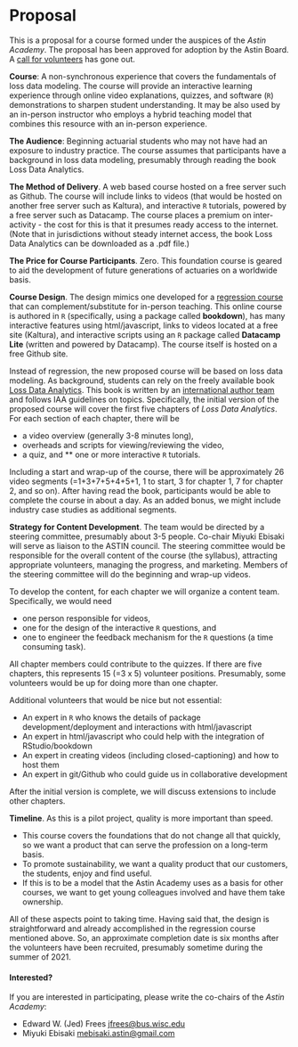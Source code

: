 
# Proposal {#C:Proposal}


This is a proposal for a course formed under the auspices of the *Astin Academy*. The proposal has been approved for adoption by the Astin Board. A [call for volunteers](https://www.actuaries.org/IAA/Documents/ASTIN/Newsletters/2020/ASTIN%20Newsletter_Oct%202020_Final.pdf) has gone out.

**Course**: A non-synchronous experience that covers the fundamentals of loss data modeling. The course will provide an interactive learning experience through online video explanations, quizzes, and software (`R`) demonstrations to sharpen student understanding. It may be also used by an in-person instructor who employs a hybrid teaching model that combines this resource with an in-person experience.

**The Audience**: Beginning actuarial students who may not have had an exposure to industry practice. The course assumes that participants have a background in loss data modeling, presumably through reading the book Loss Data Analytics. 

**The Method of Delivery**. A web based course hosted on a free server such as Github. The course will include links to videos (that would be hosted on another free server such as Kaltura), and interactive `R` tutorials, powered by a free server such as Datacamp. The course places a premium on inter-activity - the cost for this is that it presumes ready access to the internet. (Note that in jurisdictions without steady internet access, the book Loss Data Analytics can be downloaded as a .pdf file.)

**The Price for Course Participants**. Zero. This foundation course is geared to aid the development of future generations of actuaries on a worldwide basis.

**Course Design**. The design mimics one developed for a [regression course](https://ewfreesres.github.io/RegressModel/index.html) that can complement/substitute for in-person teaching. This online course is authored in `R` (specifically, using a package called **bookdown**), has many interactive features using html/javascript, links to videos located at a free site (Kaltura), and interactive scripts using an `R` package called **Datacamp Lite** (written and powered by Datacamp). The course itself is hosted on a free Github site. 

Instead of regression, the new proposed course will be based on loss data modeling. As background, students can rely on the freely available book [Loss Data Analytics](https://openacttexts.github.io/). This book is written by an [international author team](https://openacttexts.github.io/Loss-Data-Analytics/index.html#contributors) and follows IAA guidelines on topics. Specifically, the initial version of the proposed course will cover the first five chapters of *Loss Data Analytics*. For each section of each chapter, there will be 

*  a video overview (generally 3-8 minutes long), 
*  overheads and scripts for viewing/reviewing the video, 
*  a quiz, and 
** one or more interactive `R` tutorials. 

Including a start and wrap-up of the course, there will be approximately 26 video segments (=1+3+7+5+4+5+1, 1 to start, 3 for chapter 1, 7 for chapter 2, and so on). After having read the book, participants would be able to complete the course in about a day. As an added bonus, we might include industry case studies as additional segments.

**Strategy for Content Development**. The team would be directed by a steering committee, presumably about 3-5 people. Co-chair Miyuki Ebisaki will serve as liaison to the ASTIN council. The steering committee would be responsible for the overall content of the course (the syllabus), attracting appropriate volunteers, managing the progress, and marketing. Members of the steering committee will do the beginning and wrap-up videos.

To develop the content, for each chapter we will organize a content team. Specifically, we would need 

*  one person responsible for videos, 
*  one for the design of the interactive `R` questions, and 
*  one to engineer the feedback mechanism for the `R` questions (a time consuming task). 

All chapter members could contribute to the quizzes. If there are five chapters, this represents 15 (=3 x 5) volunteer positions. Presumably, some volunteers would be up for doing more than one chapter.

Additional volunteers that would be nice but not essential:

*  An expert in `R` who knows the details of package development/deployment and interactions with html/javascript
*  An expert in html/javascript who could help with the integration of RStudio/bookdown
*  An expert in creating videos (including closed-captioning) and how to host them 
*  An expert in git/Github who could guide us in collaborative development

After the initial version is complete, we will discuss extensions to include other chapters.

**Timeline**. As this is a pilot project, quality is more important than speed. 

*  This course covers the foundations that do not change all that quickly, so we want a product that can serve the profession on a long-term basis. 
*  To promote sustainability, we want a quality product that our customers, the students, enjoy and find useful. 
*  If this is to be a model that the Astin Academy uses as a basis for other courses, we want to get young colleagues involved and have them take ownership. 

All of these aspects point to taking time. Having said that, the design is straightforward and already accomplished in the regression course mentioned above. So, an approximate completion date is six months after the volunteers have been recruited, presumably sometime during the summer of 2021.


#### Interested? {-}

If you are interested in participating, please write the co-chairs of the *Astin Academy*:

*  Edward W. (Jed) Frees <jfrees@bus.wisc.edu>
*  Miyuki Ebisaki <mebisaki.astin@gmail.com>
